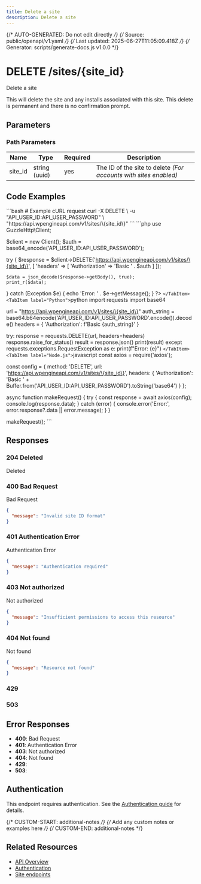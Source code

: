 ```yaml
---
title: Delete a site
description: Delete a site
---
```


{/* AUTO-GENERATED: Do not edit directly */}
{/* Source: public/openapi/v1.yaml */}
{/* Last updated: 2025-06-27T11:05:09.418Z */}
{/* Generator: scripts/generate-docs.js v1.0.0 */}


# DELETE /sites/{site_id}

Delete a site

This will delete the site and any installs associated with this site. This delete is permanent and there is no confirmation prompt.


## Parameters

### Path Parameters

| Name | Type | Required | Description |
|------|------|----------|-------------|
| site_id | string (uuid) | yes | The ID of the site to delete *(For accounts with sites enabled)* |



## Code Examples

<Tabs>
  <TabItem label="cURL">
    ```bash
    # Example cURL request
curl -X DELETE \
  -u "API_USER_ID:API_USER_PASSWORD" \
  "https://api.wpengineapi.com/v1/sites/\{site_id\}"
    ```
  </TabItem>
  <TabItem label="PHP">
    ```php
    <?php
// Example PHP request using GuzzleHttp
require_once 'vendor/autoload.php';

use GuzzleHttp\Client;

$client = new Client();
$auth = base64_encode('API_USER_ID:API_USER_PASSWORD');

try {
    $response = $client->DELETE('https://api.wpengineapi.com/v1/sites/\{site_id\}', [
        'headers' => [
            'Authorization' => 'Basic ' . $auth
        ]
    ]);
    
    $data = json_decode($response->getBody(), true);
    print_r($data);
} catch (Exception $e) {
    echo 'Error: ' . $e->getMessage();
}
?>
    ```
  </TabItem>
  <TabItem label="Python">
    ```python
    import requests
import base64

url = "https://api.wpengineapi.com/v1/sites/\{site_id\}"
auth_string = base64.b64encode('API_USER_ID:API_USER_PASSWORD'.encode()).decode()
headers = {
    'Authorization': f'Basic {auth_string}'
}

try:
    response = requests.DELETE(url, headers=headers)
    response.raise_for_status()
    result = response.json()
    print(result)
except requests.exceptions.RequestException as e:
    print(f"Error: {e}")
    ```
  </TabItem>
  <TabItem label="Node.js">
    ```javascript
    const axios = require('axios');

const config = {
  method: 'DELETE',
  url: 'https://api.wpengineapi.com/v1/sites/\{site_id\}',
  headers: {
    'Authorization': 'Basic ' + Buffer.from('API_USER_ID:API_USER_PASSWORD').toString('base64')
  }
};

async function makeRequest() {
  try {
    const response = await axios(config);
    console.log(response.data);
  } catch (error) {
    console.error('Error:', error.response?.data || error.message);
  }
}

makeRequest();
    ```
  </TabItem>
</Tabs>


## Responses

### 204 Deleted

Deleted


### 400 Bad Request

Bad Request

```json
{
  "message": "Invalid site ID format"
}
```

### 401 Authentication Error

Authentication Error

```json
{
  "message": "Authentication required"
}
```

### 403 Not authorized

Not authorized

```json
{
  "message": "Insufficient permissions to access this resource"
}
```

### 404 Not found

Not found

```json
{
  "message": "Resource not found"
}
```

### 429 



### 503 




## Error Responses

- **400**: Bad Request
- **401**: Authentication Error
- **403**: Not authorized
- **404**: Not found
- **429**: 
- **503**: 

## Authentication

This endpoint requires authentication. See the [Authentication guide](/api-reference/authentication/) for details.

{/* CUSTOM-START: additional-notes */}
{/* Add any custom notes or examples here */}
{/* CUSTOM-END: additional-notes */}

## Related Resources

- [API Overview](/api-reference/overview/)
- [Authentication](/api-reference/authentication/)
- [Site endpoints](/api-reference/endpoints/site/)
